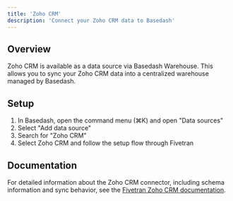 ```yaml
---
title: 'Zoho CRM'
description: 'Connect your Zoho CRM data to Basedash'
---
```


## Overview

Zoho CRM is available as a data source via Basedash Warehouse. This allows you to sync your Zoho CRM data into a centralized warehouse managed by Basedash.

## Setup

1. In Basedash, open the command menu (⌘K) and open "Data sources"
2. Select "Add data source"
3. Search for "Zoho CRM"
4. Select Zoho CRM and follow the setup flow through Fivetran

## Documentation

For detailed information about the Zoho CRM connector, including schema information and sync behavior, see the [Fivetran Zoho CRM documentation](https://fivetran.com/docs/connectors/applications/zoho-crm).
